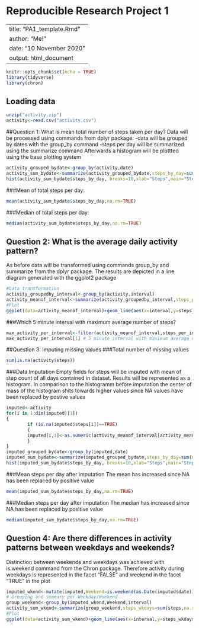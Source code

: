 Reproducible Research Project 1
===============================
---
title: "PA1_template.Rmd"
author: "Me!"
date: "10 November 2020"
output: html_document
---

```r
knitr::opts_chunk$set(echo = TRUE)
library(tidyverse)
library(chron)
```

## Loading data
```r
unzip("activity.zip")
activity<-read.csv("activity.csv")
```


##Question 1: What is mean total number of steps taken per day?
Data will be processed using commands from dplyr package:
-data will be grouped by dates with the group_by command 
-steps per day will be summarized using the summarize command 
Afterwards a histogram will be plottted using the base plotting system
```r
activity_grouped_bydate<-group_by(activity,date)
activity_sum_bydate<-summarize(activity_grouped_bydate,steps_by_day=sum(steps,na.rm=TRUE))
hist(activity_sum_bydate$steps_by_day, breaks=10,xlab="Steps",main="Steps by day")
```

###Mean of total steps per day:
```r
mean(activity_sum_bydate$steps_by_day,na.rm=TRUE)
```

###Median of total steps per day:
```r
median(activity_sum_bydate$steps_by_day,na.rm=TRUE)
```


## Question 2: What is the average daily activity pattern?
As before data will be transformed using commands group_by and summarize from the dplyr package. The results are depicted in a line diagram generated with the ggplot2 package
```r
#Data transformation
activity_groupedby_interval<-group_by(activity,interval)
activity_meanof_interval<-summarize(activity_groupedby_interval,steps_per_interval=mean(steps,na.rm=TRUE))
#Plot
ggplot(data=activity_meanof_interval)+geom_line(aes(x=interval,y=steps_per_interval))+theme_classic()+labs(title="Daily Activity Pattern",y="Steps per Interval",x="#-5min Interval")
```

###Which 5 minute interval with maximum average number of steps?
```r
max_activity_per_interval<-filter(activity_meanof_interval,steps_per_interval==max(activity_meanof_interval$steps_per_interval))
max_activity_per_interval[1] # 5 minute interval with maximum average number of steps
```


##Question 3: Imputing missing values
###Total number of missing values
```r
sum(is.na(activity$steps))
```

###Data Imputation 
Empty fields for steps will be imputed with mean of step count of all days contained in dataset. Results will be represented as a histogram. In comparison to the histogramm before imputation the center of mass of the histogram shits towards higher values since NA values have been replaced by postive values
```r
imputed<-activity
for(i in 1:dim(imputed)[1])
{
        if (is.na(imputed$steps[i])==TRUE)
        {
        imputed[i,1]<-as.numeric(activity_meanof_interval[activity_meanof_interval$interval==imputed$interval[i],2])
        }        
}
imputed_grouped_bydate<-group_by(imputed,date)
imputed_sum_bydate<-summarize(imputed_grouped_bydate,steps_by_day=sum(steps,na.rm=TRUE))
hist(imputed_sum_bydate$steps_by_day, breaks=10,xlab="Steps",main="Steps by day after imputation")
```

###Mean steps per day after imputation
The mean has increased since NA has been replaced by positive value
```r
mean(imputed_sum_bydate$steps_by_day,na.rm=TRUE)
```

###Median steps per day after imputation
The median has increased since NA has been replaced by positive value
```r
median(imputed_sum_bydate$steps_by_day,na.rm=TRUE)
```


## Question 4: Are there differences in activity patterns between weekdays and weekends?
Distinction between weekends and weekdays was achieved with is.weekend command from the Chron package. Therefore activity during weekdays is represented in the facet "FALSE" and weekend in the facet "TRUE" in the plot 
```r
imputed_wkend<-mutate(imputed,Weekend=is.weekend(as.Date(imputed$date)))
# Grouping and summary per Weekday/Weekend
group_weekend<-group_by(imputed_wkend,Weekend,interval)
activity_sum_wkend<-summarize(group_weekend,steps_wkdays=sum(steps,na.rm=TRUE))
#Plot
ggplot(data=activity_sum_wkend)+geom_line(aes(x=interval,y=steps_wkdays))+theme_classic()+labs(title="Daily Activity Weekday (False) vs. Weekend (True)",y="Steps per Interval",x="#-5min Interval")+facet_wrap(~ Weekend)
```

